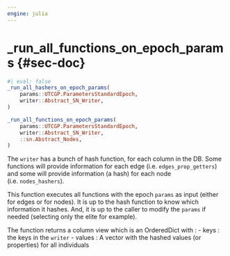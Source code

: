 ```yaml
---
engine: julia
---
```


# _run_all_functions_on_epoch_params {#sec-doc}
    

::: {.callout-note appearance="simple" title="docblock" collapse=false}    


```julia
#| eval: false
_run_all_hashers_on_epoch_params(
    params::UTCGP.ParametersStandardEpoch,
    writer::Abstract_SN_Writer,
)

_run_all_functions_on_epoch_params(
    params::UTCGP.ParametersStandardEpoch,
    writer::Abstract_SN_Writer,
    ::sn.Abstract_Nodes,
)

```

The `writer` has a bunch of hash function, for each column in the DB. Some functions will provide information for each edge (i.e. `edges_prop_getters`) and some will provide information (a hash) for each node (i.e. `nodes_hashers`). 
 
This function executes all functions with the epoch `params` as input (either for edges or for nodes). It  is up to the hash function to know which information it hashes. And, it is up to the caller to modify the `params` if needed (selecting only the elite for example).
 
The function returns a column view which is an OrderedDict with :     - keys : the keys in the `writer`     - values : A vector with the hashed values (or properties) for all individuals 
 


:::
    

